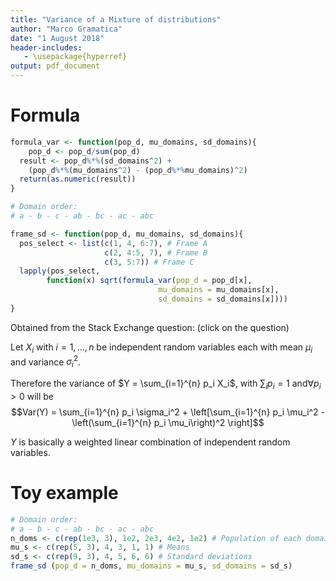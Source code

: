 ```yaml
---
title: "Variance of a Mixture of distributions"
author: "Marco Gramatica"
date: "1 August 2018"
header-includes:
   - \usepackage{hyperref}
output: pdf_document
---
```


# Formula

```r
formula_var <- function(pop_d, mu_domains, sd_domains){
    pop_d <- pop_d/sum(pop_d)
  result <- pop_d%*%(sd_domains^2) + 
    (pop_d%*%(mu_domains^2) - (pop_d%*%mu_domains)^2)
  return(as.numeric(result))
}

# Domain order:
# a - b - c - ab - bc - ac - abc

frame_sd <- function(pop_d, mu_domains, sd_domains){
  pos_select <- list(c(1, 4, 6:7), # Frame A
                     c(2, 4:5, 7), # Frame B
                     c(3, 5:7)) # Frame C
  lapply(pos_select, 
        function(x) sqrt(formula_var(pop_d = pop_d[x],
                                 mu_domains = mu_domains[x],
                                 sd_domains = sd_domains[x])))
}
```

Obtained from the Stack Exchange question: \href{https://stats.stackexchange.com/questions/16608/what-is-the-variance-of-the-weighted-mixture-of-two-gaussians}{What is the variance of the weighted mixture of two gaussians?} (click on the question)

\section{Formula}
Let $X_i$ with $i = 1, ..., n$ be independent random variables each with mean $\mu_i$ and variance $\sigma^2_i$.

Therefore the variance of $Y = \sum_{i=1}^{n} p_i X_i$, with $\sum_i  p_i = 1$ and$\forall p_i>0$ will be
$$Var(Y) = \sum_{i=1}^{n} p_i \sigma_i^2 + \left[\sum_{i=1}^{n} p_i \mu_i^2 
	 - \left(\sum_{i=1}^{n} p_i \mu_i\right)^2 \right]$$

$Y$ is basically a weighted linear combination of independent random variables.

# Toy example

```r
# Domain order:
# a - b - c - ab - bc - ac - abc
n_doms <- c(rep(1e3, 3), 1e2, 2e3, 4e2, 1e2) # Population of each domain
mu_s <- c(rep(5, 3), 4, 3, 1, 1) # Means
sd_s <- c(rep(9, 3), 4, 5, 6, 6) # Standard deviations
frame_sd (pop_d = n_doms, mu_domains = mu_s, sd_domains = sd_s)
```

